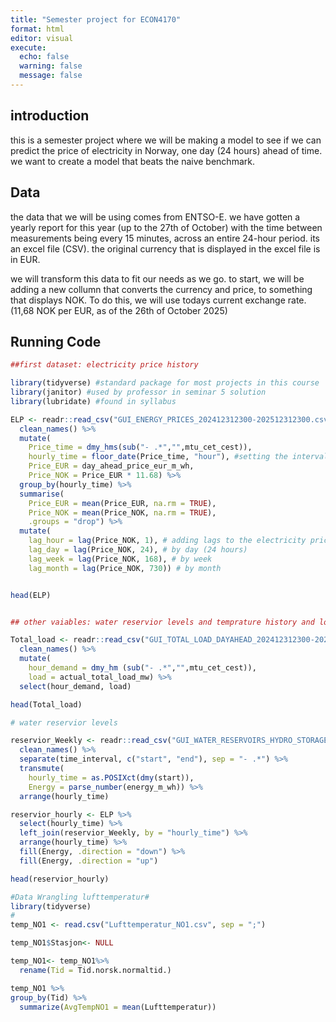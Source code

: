 ---
title: "Semester project for ECON4170"
format: html
editor: visual
execute: 
  echo: false
  warning: false
  message: false
---

## introduction

this is a semester project where we will be making a model to see if we can predict the price of electricity in Norway, one day (24 hours) ahead of time. we want to create a model that beats the naive benchmark.

## Data

the data that we will be using comes from ENTSO-E. we have gotten a yearly report for this year (up to the 27th of October) with the time between measurements being every 15 minutes, across an entire 24-hour period. its an excel file (CSV). the original currency that is displayed in the excel file is in EUR.

we will transform this data to fit our needs as we go. to start, we will be adding a new collumn that converts the currency and price, to something that displays NOK. To do this, we will use todays current exchange rate. (11,68 NOK per EUR, as of the 26th of October 2025)

## Running Code

```{r}

##first dataset: electricity price history

library(tidyverse) #standard package for most projects in this course
library(janitor) #used by professor in seminar 5 solution
library(lubridate) #found in syllabus

ELP <- readr::read_csv("GUI_ENERGY_PRICES_202412312300-202512312300.csv") %>%
  clean_names() %>%
  mutate(
    Price_time = dmy_hms(sub("- .*","",mtu_cet_cest)),
    hourly_time = floor_date(Price_time, "hour"), #setting the intervals to every hour
    Price_EUR = day_ahead_price_eur_m_wh,
    Price_NOK = Price_EUR * 11.68) %>%
  group_by(hourly_time) %>%
  summarise(
    Price_EUR = mean(Price_EUR, na.rm = TRUE),
    Price_NOK = mean(Price_NOK, na.rm = TRUE), 
    .groups = "drop") %>%
  mutate( 
    lag_hour = lag(Price_NOK, 1), # adding lags to the electricity price
    lag_day = lag(Price_NOK, 24), # by day (24 hours)
    lag_week = lag(Price_NOK, 168), # by week
    lag_month = lag(Price_NOK, 730)) # by month


head(ELP)


## other vaiables: water reservior levels and temprature history and load

Total_load <- readr::read_csv("GUI_TOTAL_LOAD_DAYAHEAD_202412312300-202512312300.csv") %>%
  clean_names() %>%
  mutate(
    hour_demand = dmy_hm (sub("- .*","",mtu_cet_cest)),
    load = actual_total_load_mw) %>%
  select(hour_demand, load)

head(Total_load)

# water reservior levels

reservior_Weekly <- readr::read_csv("GUI_WATER_RESERVOIRS_HYDRO_STORAGE_202412312300-202512312300.csv") %>% 
  clean_names() %>%
  separate(time_interval, c("start", "end"), sep = "- .*") %>%
  transmute(
    hourly_time = as.POSIXct(dmy(start)),
    Energy = parse_number(energy_m_wh)) %>%
  arrange(hourly_time)

reservior_hourly <- ELP %>%
  select(hourly_time) %>%
  left_join(reservior_Weekly, by = "hourly_time") %>%
  arrange(hourly_time) %>%
  fill(Energy, .direction = "down") %>%
  fill(Energy, .direction = "up")

head(reservior_hourly) 


```

```{r}
#Data Wrangling lufttemperatur#
library(tidyverse)
#
temp_NO1 <- read.csv("Lufttemperatur_NO1.csv", sep = ";")

temp_NO1$Stasjon<- NULL

temp_NO1<- temp_NO1%>%
  rename(Tid = Tid.norsk.normaltid.)

temp_NO1 %>%
group_by(Tid) %>%
  summarize(AvgTempNO1 = mean(Lufttemperatur))
```
